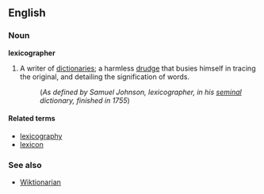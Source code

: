 {{rfc}}
==English==
===Noun===
'''lexicographer'''

# A writer of [[dictionary|dictionaries]]; a harmless [[drudge]] that busies himself in tracing the original, and detailing the signification of words.
#:(''As defined by Samuel Johnson, lexicographer, in his [[seminal]] dictionary, finished in 1755'')

====Related terms====
*[[lexicography]]
*[[lexicon]]

===See also===
*[[Wiktionarian]]
